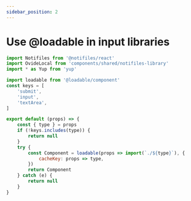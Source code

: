 ```yaml
---
sidebar_position: 2
---
```



# Use @loadable in input libraries

```jsx
import Notifiles from '@notifiles/react'
import OvideLocal from 'components/shared/notifiles-library'
import * as Yup from 'yup'
```

```js
import loadable from '@loadable/component'
const keys = [        
    'submit',    
    'input',            
    'textArea',
]

export default (props) => {
    const { type } = props
    if (!keys.includes(type)) {
        return null
    }
    try {
        const Component = loadable(props => import(`./${type}`), {
            cacheKey: props => type,
        })
        return Component
    } catch (e) {
        return null
    }
}



```
